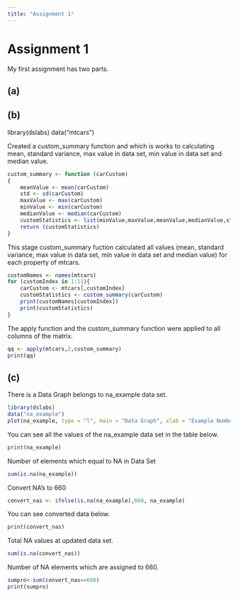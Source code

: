 ```yaml
---
title: "Assignment 1"
---
```


# Assignment 1

My first assignment has two parts.

## (a)

## (b)

library(dslabs)
data("mtcars")

Created a custom_summary function and which is works to calculating mean, standard variance, max value in data set, min value in data set and median value.

```r
custom_summary <- function (carCustom)
{
    meanValue <- mean(carCustom)
    std <- sd(carCustom)
    maxValue <- max(carCustom)
    minValue <- min(carCustom)
    medianValue <- median(carCustom)
    customStatistics <- list(minValue,maxValue,meanValue,medianValue,std)
    return (customStatistics)
}
```

This stage custom_summary fuction calculated all values (mean, standard variance, max value in data set, min value in data set and median value) for each property of mtcars.

```r
customNames <- names(mtcars)
for (customIndex in 1:11){
    carCustom <- mtcars[,customIndex]
    customStatistics <- custom_summary(carCustom)
    print(customNames[customIndex])
    print(customStatistics)
}
```
The apply function and the custom_summary function were applied to all columns of the matrix.
```r
qq <- apply(mtcars,2,custom_summary)
print(qq)
```


## (c)

There is a Data Graph belongs to na_example data set.
```r
library(dslabs)
data("na_example")
plot(na_example, type = "l", main = "Data Graph", xlab = "Example Number", ylab = "Example Value")
```
You can see all the values of the na_example data set in the table below.
```r

print(na_example)
```

Number of elements which equal to NA in Data Set
```r

sum(is.na(na_example))
```

Convert NA's to 660


```r
convert_nas <- ifelse(is.na(na_example),660, na_example) 
```
You can see converted data below.
```r
print(convert_nas)
```

Total NA values at updated data set.
```r
sum(is.na(convert_nas))

```

Number of NA elements which are assigned to 660. 
```r
sumpro<-sum(convert_nas==660)
print(sumpro)
```